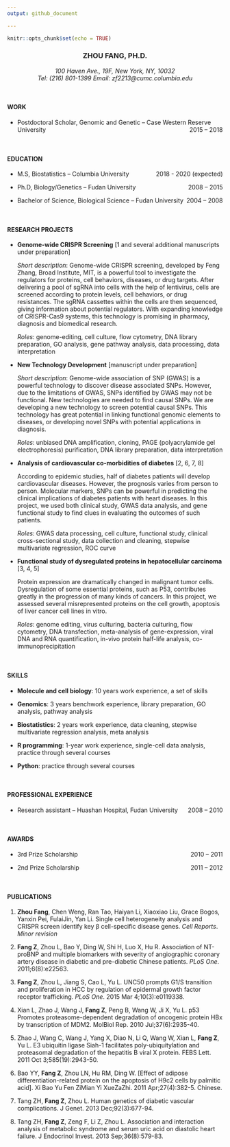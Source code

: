 ```yaml
---
output: github_document

---
```


```r
knitr::opts_chunk$set(echo = TRUE)
```

<center><h3> ZHOU FANG, PH.D. </h3></center>

<center> *100 Haven Ave., 19F, New York, NY, 10032* </center>

<center> *Tel: (216) 801-1399 Email: zf2213@cumc.columbia.edu* </center>

<br>

#### WORK 

+ <p align = "text-align: left;"> Postdoctoral Scholar, Genomic and Genetic – Case Western Reserve University <span style  = "float: right;"> 2015 – 2018 </span> </p>

<br>

#### EDUCATION 

+ <p align = "text-align: left;"> M.S, Biostatistics – Columbia University <span style  = "float: right;"> 2018 - 2020 (expected) </span> </p>

+ <p align = "text-align: left;"> Ph.D, Biology/Genetics – Fudan University <span style  = "float: right;"> 2008 – 2015 </span> </p>

+ <p align = "text-align: left;"> Bachelor of Science, Biological Science – Fudan University <span style  = "float: right;"> 2004 – 2008 </span> </p>

<br>

#### RESEARCH PROJECTS

+ **Genome-wide CRISPR Screening** [1 and several additional manuscripts under preparation]

  *Short description*: Genome-wide CRISPR screening, developed by Feng Zhang, Broad Institute, MIT, is a powerful tool to investigate the regulators for proteins, cell behaviors, diseases, or drug targets. After delivering a pool of sgRNA into cells with the help of lentivirus, cells are screened according to protein levels, cell behaviors, or drug resistances. The sgRNA cassettes within the cells are then sequenced, giving information about potential regulators. With expanding knowledge of CRISPR-Cas9 systems, this technology is promising in pharmacy, diagnosis and biomedical research. 

  *Roles*: genome-editing, cell culture, flow cytometry, DNA library preparation, GO analysis, gene pathway analysis, data processing, data interpretation

+ **New Technology Development** [manuscript under preparation]

  *Short description*: Genome-wide association of SNP (GWAS) is a powerful technology to discover disease associated SNPs. However, due to the limitations of GWAS, SNPs identified by GWAS may not be functional. New technologies are needed to find causal SNPs. We are developing a new technology to screen potential causal SNPs. This technology has great potential in linking functional genomic elements to diseases, or developing novel SNPs with potential applications in diagnosis. 

  *Roles*: unbiased DNA amplification, cloning, PAGE (polyacrylamide gel electrophoresis) purification, DNA library preparation, data interpretation

+ **Analysis of cardiovascular co-morbidities of diabetes** [2, 6, 7, 8]

  According to epidemic studies, half of diabetes patients will develop cardiovascular diseases. However, the prognosis varies from person to person. Molecular markers, SNPs can be powerful in predicting the clinical implications of diabetes patients with heart diseases. In this project, we used both clinical study, GWAS data analysis, and gene functional study to find clues in evaluating the outcomes of such patients. 

  *Roles*: GWAS data processing, cell culture, functional study, clinical cross-sectional study, data collection and cleaning, stepwise multivariate regression, ROC curve

+ **Functional study of dysregulated proteins in hepatocellular carcinoma** [3, 4, 5]

  Protein expression are dramatically changed in malignant tumor cells. Dysregulation of some essential proteins, such as P53, contributes greatly in the progression of many kinds of cancers. In this project, we assessed several misrepresented proteins on the cell growth, apoptosis of liver cancer cell lines in vitro.

  *Roles*: genome editing, virus culturing, bacteria culturing, flow cytometry, DNA transfection, meta-analysis of gene-expression, viral DNA and RNA quantification, in-vivo protein half-life analysis, co-immunoprecipitation

<br>

#### SKILLS

+ **Molecule and cell biology**: 10 years work experience, a set of skills

+ **Genomics**: 3 years benchwork experience, library preparation, GO analysis, pathway analysis

+ **Biostatistics**: 2 years work experience, data cleaning, stepwise multivariate regression analysis, meta analysis

+ **R programming**: 1-year work experience, single-cell data analysis, practice through several courses

+ **Python**: practice through several courses

<br>

#### PROFESSIONAL EXPERIENCE 

+ <p align = "text-align: left;"> Research assistant – Huashan Hospital, Fudan University <span style  = "float: right;"> 2008 – 2010 </span> </p>

<br>

#### AWARDS 

+ <p align = "text-align: left;"> 3rd Prize Scholarship <span style  = "float: right;"> 2010 – 2011 </span> </p>

+ <p align = "text-align: left;"> 2nd Prize Scholarship <span style  = "float: right;"> 2011 – 2012 </span> </p>

<br>

#### PUBLICATIONS

1. **Zhou Fang**, Chen Weng, Ran Tao, Haiyan Li, Xiaoxiao Liu, Grace Bogos, Yanxin Pei, FulaiJin, Yan Li. Single cell heterogeneity analysis and CRISPR screen identify key β cell-specific disease genes. *Cell Reports*. *Minor revision*

2. **Fang Z**, Zhou L, Bao Y, Ding W, Shi H, Luo X, Hu R. Association of NT-proBNP and multiple biomarkers with severity of angiographic coronary artery disease in diabetic and pre-diabetic Chinese patients. *PLoS One*. 2011;6(8):e22563. 

3. **Fang Z**, Zhou L, Jiang S, Cao L, Yu L. UNC50 prompts G1/S transition and proliferation in HCC by regulation of epidermal growth factor receptor trafficking. *PLoS One*. 2015 Mar 4;10(3):e0119338. 

4. Xian L, Zhao J, Wang J, **Fang Z**, Peng B, Wang W, Ji X, Yu L. p53 Promotes proteasome-dependent degradation of oncogenic protein HBx by transcription of MDM2. MolBiol Rep. 2010 Jul;37(6):2935-40. 

5. Zhao J, Wang C, Wang J, Yang X, Diao N, Li Q, Wang W, Xian L, **Fang Z**, Yu L. E3 ubiquitin ligase Siah-1 facilitates poly-ubiquitylation and proteasomal degradation of the hepatitis B viral X protein. FEBS Lett. 2011 Oct 3;585(19):2943-50. 
 
6. Bao YY, **Fang Z**, Zhou LN, Hu RM, Ding W. [Effect of adipose differentiation-related protein on the apoptosis of H9c2 cells by palmitic acid]. Xi Bao Yu Fen ZiMian Yi XueZaZhi. 2011 Apr;27(4):382-5. Chinese. 

7. Tang ZH, **Fang Z**, Zhou L. Human genetics of diabetic vascular complications. J Genet. 2013 Dec;92(3):677-94. 

8. Tang ZH, **Fang Z**, Zeng F, Li Z, Zhou L. Association and interaction analysis of metabolic syndrome and serum uric acid on diastolic heart failure. J Endocrinol Invest. 2013 Sep;36(8):579-83. 

 

 

 